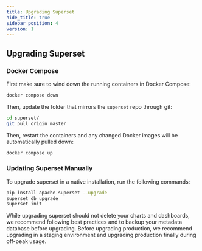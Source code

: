 ```yaml
---
title: Upgrading Superset
hide_title: true
sidebar_position: 4
version: 1
---
```


## Upgrading Superset

### Docker Compose

First make sure to wind down the running containers in Docker Compose:

```bash
docker compose down
```

Then, update the folder that mirrors the `superset` repo through git:

```bash
cd superset/
git pull origin master
```

Then, restart the containers and any changed Docker images will be automatically pulled down:

```bash
docker compose up
```

### Updating Superset Manually

To upgrade superset in a native installation, run the following commands:

```bash
pip install apache-superset --upgrade
superset db upgrade
superset init
```

While upgrading superset should not delete your charts and dashboards, we recommend following best
practices and to backup your metadata database before upgrading. Before upgrading production, we
recommend upgrading in a staging environment and upgrading production finally during off-peak usage.
